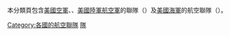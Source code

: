 本分類頁包含[[美國空軍|美國空軍]]、{{Link-en|美國海軍陸戰隊航空兵|United States Marine Corps Aviation}}、[[美國陸軍航空軍|美國陸軍航空軍]]的聯隊（{{lang|en|Wing}}）及[[美國海軍|美國海軍]]的航空聯隊（{{lang|en|Group}}）。
[[Category:各國的航空聯隊|Category:各國的航空聯隊]]
[[Category:美國軍事航空|隊]]